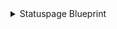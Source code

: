 <details>
<summary>Statuspage Blueprint</summary>

```json showLineNumbers
{
  "identifier": "statuspage",
  "title": "Status Page",
  "description": "A Statuspage for communicating service status and incidents.",
  "schema": {
    "properties": {
      "page_description": {
        "type": "string",
        "title": "Page Description",
        "description": "Description of the page (optional)."
      },
      "headline": {
        "type": "string",
        "title": "Headline",
        "description": "A short headline for the Statuspage (optional)."
      },
      "branding": {
        "type": "string",
        "title": "Branding",
        "description": "Branding level of the Statuspage (e.g., 'basic')."
      },
      "status_indicator": {
        "type": "string",
        "title": "Status Indicator",
        "enum": ["none", "minor", "major", "critical"],
        "enumColors": {
          "none": "green",
          "minor": "yellow",
          "major": "orange",
          "critical": "red"
        },
        "description": "The current status of the page."
      },
      "status_description": {
        "type": "string",
        "title": "Status Description",
        "description": "Description of the current status (optional)."
      },
      "subdomain": {
        "type": "string",
        "title": "Subdomain",
        "description": "The subdomain used for the Statuspage URL (e.g., 'appcellon')."
      },
      "domain": {
        "type": "string",
        "title": "Custom Domain",
        "description": "Custom domain name for the Statuspage (optional)."
      },
      "url": {
        "type": "string",
        "format": "url",
        "title": "Statuspage URL",
        "description": "Full URL of the Statuspage (optional)."
      },
      "allow_page_subscribers": {
        "type": "boolean",
        "title": "Allow Page Subscribers",
        "description": "Whether to allow users to subscribe to page updates."
      },
      "allow_incident_subscribers": {
        "type": "boolean",
        "title": "Allow Incident Subscribers",
        "description": "Whether to allow users to subscribe to specific incidents."
      },
      "allow_email_subscribers": {
        "type": "boolean",
        "title": "Allow Email Subscribers",
        "description": "Whether to allow email subscriptions."
      },
      "allow_sms_subscribers": {
        "type": "boolean",
        "title": "Allow SMS Subscribers",
        "description": "Whether to allow SMS subscriptions."
      },
      "allow_rss_atom_feeds": {
        "type": "boolean",
        "title": "Allow RSS/Atom Feeds",
        "description": "Whether to allow RSS or Atom feeds."
      },
      "allow_webhook_subscribers": {
        "type": "boolean",
        "title": "Allow Webhook Subscribers",
        "description": "Whether to allow webhook subscriptions."
      },
      "time_zone": {
        "type": "string",
        "title": "Time Zone",
        "description": "The time zone used for the Statuspage."
      },
      "createdAt": {
        "type": "string",
        "format": "date-time",
        "title": "Created At",
        "description": "When the Statuspage was created."
      },
      "updatedAt": {
        "type": "string",
        "format": "date-time",
        "title": "Last Updated At",
        "description": "When the Statuspage was last updated."
      }
    }
  },
  "calculationProperties": {},
  "aggregationProperties": {
    "criticalOpenIssues": {
      "title": "Services with Degraded Performance",
      "type": "number",
      "target": "statuspageComponent",
      "query": {
        "combinator": "and",
        "rules": [
          {
            "property": "status",
            "operator": "=",
            "value": "degraded_performance"
          }
        ]
      },
      "calculationSpec": {
        "calculationBy": "entities",
        "func": "count"
      }
    }
  }
}
```
</details>